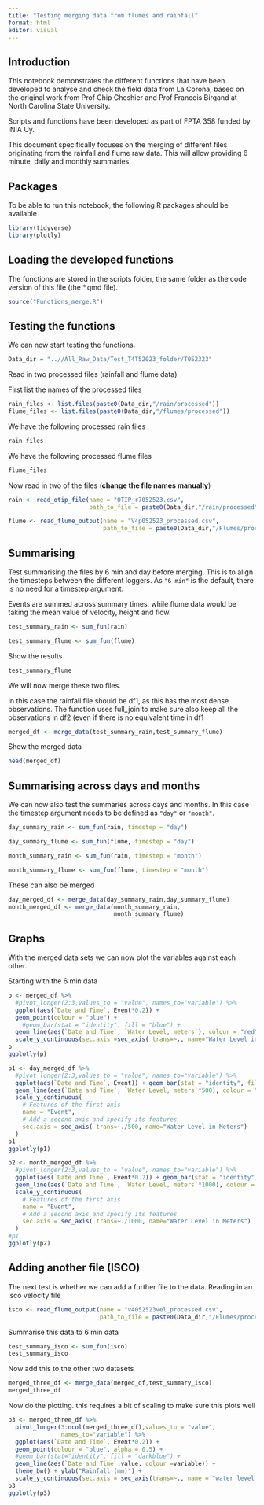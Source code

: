 ```yaml
---
title: "Testing merging data from flumes and rainfall"
format: html
editor: visual
---
```


## Introduction

This notebook demonstrates the different functions that have been developed to analyse and check the field data from La Corona, based on the original work from Prof Chip Cheshier and Prof Francois Birgand at North Carolina State University.

Scripts and functions have been developed as part of FPTA 358 funded by INIA Uy.

This document specifically focuses on the merging of different files originating from the rainfall and flume raw data. This will allow providing 6 minute, daily and monthly summaries.

## Packages

To be able to run this notebook, the following R packages should be available

```r
library(tidyverse)  
library(plotly) 
```

## Loading the developed functions

The functions are stored in the scripts folder, the same folder as the code version of this file (the \*.qmd file).

```r
source("Functions_merge.R") 
```

## Testing the functions

We can now start testing the functions.

```r
Data_dir = "..//All_Raw_Data/Test_T4T52023_folder/T052323"
```

Read in two processed files (rainfall and flume data)

First list the names of the processed files

```r
rain_files <- list.files(paste0(Data_dir,"/rain/processed"))
flume_files <- list.files(paste0(Data_dir,"/flumes/processed"))
```

We have the following processed rain files

```r
rain_files
```

We have the following processed flume files

```r
flume_files
```

Now read in two of the files (**change the file names manually**)

```r
rain <- read_otip_file(name = "OTIP_r7052523.csv", 
                       path_to_file = paste0(Data_dir,"/rain/processed"))

flume <- read_flume_output(name = "V4p052523_processed.csv",
                           path_to_file = paste0(Data_dir,"/Flumes/processed"))

```

## Summarising

Test summarising the files by 6 min and day before merging. This is to align the timesteps between the different loggers. As `"6 min"` is the default, there is no need for a timestep argument.

Events are summed across summary times, while flume data would be taking the mean value of velocity, height and flow.

```r

test_summary_rain <- sum_fun(rain)

test_summary_flume <- sum_fun(flume)

```

Show the results

```r
test_summary_flume
```

We will now merge these two files.

In this case the rainfall file should be df1, as this has the most dense observations. The function uses full_join to make sure also keep all the observations in df2 (even if there is no equivalent time in df1

```r
merged_df <- merge_data(test_summary_rain,test_summary_flume)

```

Show the merged data

```r
head(merged_df)
```

## Summarising across days and months

We can now also test the summaries across days and months. In this case the timestep argument needs to be defined as `"day"` or `"month"`.

```r

day_summary_rain <- sum_fun(rain, timestep = "day")

day_summary_flume <- sum_fun(flume, timestep = "day")

month_summary_rain <- sum_fun(rain, timestep = "month")

month_summary_flume <- sum_fun(flume, timestep = "month")
```

These can also be merged

```r
day_merged_df <- merge_data(day_summary_rain,day_summary_flume)
month_merged_df <- merge_data(month_summary_rain,
                              month_summary_flume)

```

## Graphs

With the merged data sets we can now plot the variables against each other.

Starting with the 6 min data

```r
p <- merged_df %>%
  #pivot_longer(2:3,values_to = "value", names_to="variable") %>%
  ggplot(aes(`Date and Time`, Event*0.2)) + 
  geom_point(colour = "blue") +
    #geom_bar(stat = "identity", fill = "blue") +
  geom_line(aes(`Date and Time`, `Water Level, meters`), colour = "red") + theme_bw() + 
  scale_y_continuous(sec.axis =sec_axis( trans=~., name="Water Level in Meters")) 
p
ggplotly(p)


```

```r
p1 <- day_merged_df %>%
  #pivot_longer(2:3,values_to = "value", names_to="variable") %>%
  ggplot(aes(`Date and Time`, Event)) + geom_bar(stat = "identity", fill = "blue") +
  geom_line(aes(`Date and Time`, `Water Level, meters`*500), colour = "red") + theme_bw() +
  scale_y_continuous(
    # Features of the first axis
    name = "Event",
    # Add a second axis and specify its features
    sec.axis = sec_axis( trans=~./500, name="Water Level in Meters")
  )
p1
ggplotly(p1)
```

```r
p2 <- month_merged_df %>%
  #pivot_longer(2:3,values_to = "value", names_to="variable") %>%
  ggplot(aes(`Date and Time`, Event*0.2)) + geom_bar(stat = "identity", fill = "blue") +
  geom_line(aes(`Date and Time`, `Water Level, meters`*1000), colour = "red") + theme_bw() +
  scale_y_continuous(
    # Features of the first axis
    name = "Event",
    # Add a second axis and specify its features
    sec.axis = sec_axis( trans=~./1000, name="Water Level in Meters")
  )
#p1
ggplotly(p2)
```

## Adding another file (ISCO)

The next test is whether we can add a further file to the data. Reading in an isco velocity file

```r
isco <- read_flume_output(name = "v4052523vel_processed.csv",
                          path_to_file = paste0(Data_dir,"/Flumes/processed"))
```

Summarise this data to 6 min data

```r
test_summary_isco <- sum_fun(isco)
test_summary_isco
```

Now add this to the other two datasets

```r
merged_three_df <- merge_data(merged_df,test_summary_isco)
merged_three_df
```

Now do the plotting. this requires a bit of scaling to make sure this plots well

```r
p3 <- merged_three_df %>%
  pivot_longer(3:ncol(merged_three_df),values_to = "value", 
               names_to="variable") %>%
  ggplot(aes(`Date and Time`, Event*0.2)) + 
  geom_point(colour = "blue", alpha = 0.5) +
  #geom_bar(stat="identity", fill = "darkblue") + 
  geom_line(aes(`Date and Time`,value, colour =variable)) + 
  theme_bw() + ylab("Rainfall (mm)") + 
  scale_y_continuous(sec.axis = sec_axis(trans=~., name = "water level (m)"))
p3
ggplotly(p3)


```
